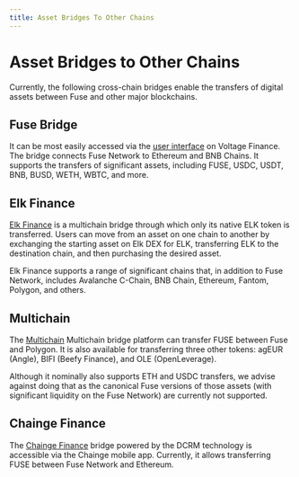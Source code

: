 ```yaml
---
title: Asset Bridges To Other Chains
---
```

# Asset Bridges to Other Chains

Currently, the following cross-chain bridges enable the transfers of digital assets between Fuse and other major blockchains.&#x20;

## Fuse Bridge

It can be most easily accessed via the [user interface](https://app.voltage.finance/#/bridge) on Voltage Finance. The bridge connects Fuse Network to Ethereum and BNB Chains. It supports the transfers of significant assets, including FUSE, USDC, USDT, BNB, BUSD, WETH, WBTC, and more.&#x20;

## Elk Finance

[Elk Finance](https://elk.finance/) is a multichain bridge through which only its native ELK token is transferred. Users can move from an asset on one chain to another by exchanging the starting asset on Elk DEX for ELK, transferring ELK to the destination chain, and then purchasing the desired asset.&#x20;

Elk Finance supports a range of significant chains that, in addition to Fuse Network, includes Avalanche C-Chain, BNB Chain, Ethereum, Fantom, Polygon, and others.&#x20;

## Multichain

The [Multichain](https://multichain.org) Multichain bridge platform can transfer FUSE between Fuse and Polygon. It is also available for transferring three other tokens: agEUR (Angle), BIFI (Beefy Finance), and OLE (OpenLeverage).&#x20;

Although it nominally also supports ETH and USDC transfers, we advise against doing that as the canonical Fuse versions of those assets (with significant liquidity on the Fuse Network) are currently not supported.

## Chainge Finance

The [Chainge Finance](https://chainge.finance) bridge powered by the DCRM technology is accessible via the Chainge mobile app. Currently, it allows transferring FUSE between Fuse Network and Ethereum.&#x20;
